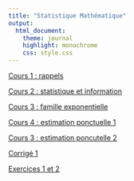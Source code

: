 ```yaml
---
title: "Statistique Mathématique"
output:
  html_document:
    theme: journal
    highlight: monochrome
    css: style.css
---
```


[Cours 1 : rappels](http://masedki.github.io/enseignements/pdfs/lec1.pdf)

[Cours 2 : statistique et information](http://masedki.github.io/enseignements/pdfs/lec2.pdf)

[Cours 3 : famille exponentielle](http://masedki.github.io/enseignements/pdfs/lec3.pdf)

[Cours 4 : estimation ponctuelle 1](http://masedki.github.io/enseignements/pdfs/lec4.pdf)

[Cours 3 : estimation poncutelle 2](http://masedki.github.io/enseignements/pdfs/lec5.pdf)

[Corrigé 1](http://masedki.github.io/enseignements/pdfs/corrige1.pdf)

[Exercices 1 et 2](http://masedki.github.io/enseignements/pdfs/exos2.pdf)
